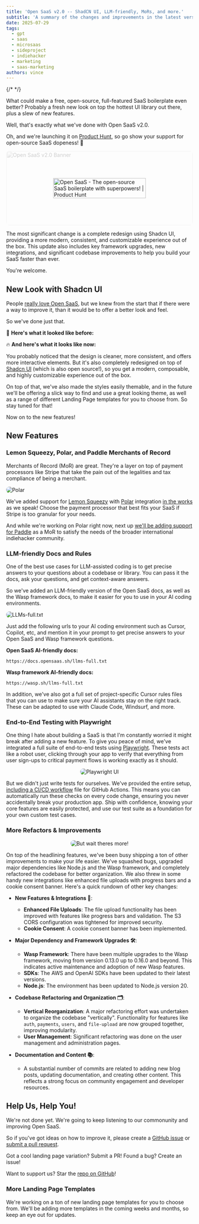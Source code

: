 ```yaml
---
title: 'Open SaaS v2.0 -- ShadCN UI, LLM-friendly, MoRs, and more.'
subtitle: 'A summary of the changes and improvements in the latest version of Open SaaS.'
date: 2025-07-29
tags:
  - gpt
  - saas
  - microsaas
  - sideproject
  - indiehacker
  - marketing
  - saas-marketing
authors: vince
---
```



{/* <Tweet id="" /> */}

What could make a free, open-source, full-featured SaaS boilerplate even better? Probably a fresh new look on top the hottest UI library out there, plus a slew of new features.

Well, that's exactly what we've done with Open SaaS v2.0.

Oh, and we're launching it on [Product Hunt](https://www.producthunt.com/products/open-saas), so go show your support for open-source SaaS dopeness! 🙏

<div style='border-radius: 8px; overflow: hidden;'>
  <a
    href='https://www.producthunt.com/products/open-saas?embed=true&utm_source=badge-featured&utm_medium=badge&utm_source=badge-open&#0045;saas&#0045;2'
    target='_blank'
    style='position: relative; display: flex; justify-content: center; align-items: center; height: 200px; width: 100%;'
  >
    <Image
      src={openSaasBanner}
      alt='Open SaaS v2.0 Banner'
      style='position: absolute; top: 0; left: 0; width: 100%; height: 100%; object-fit: cover; object-position: 50% 53%; filter: grayscale(100%); z-index: 1; opacity: 0.2;'
    />
    <img
      src='https://api.producthunt.com/widgets/embed-image/v1/featured.svg?post_id=991058&theme=neutral&t=1753441449297'
      alt='Open&#0032;SaaS - The&#0032;open&#0045;source&#0032;SaaS&#0032;boilerplate&#0032;with&#0032;superpowers&#0033; | Product Hunt'
      style='width: 250px; height: 54px; position: relative; z-index: 2'
      width='250'
      height='54'
    />
  </a>
</div>

The most significant change is a complete redesign using Shadcn UI, providing a more modern, consistent, and customizable experience out of the box. This update also includes key framework upgrades, new integrations, and significant codebase improvements to help you build your SaaS faster than ever.

You're welcome.

## New Look with Shadcn UI

People [really love Open SaaS](https://www.producthunt.com/products/open-saas/reviews), but we knew from the start that if there were a way to improve it, than it would be to offer a better look and feel.

So we've done just that.

🧐 <b>Here's what it looked like before:</b>

<VideoPlayer src={openSaasV1} lgWidth='500px' />

🔥 <b>And here's what it looks like now:</b>

<VideoPlayer src={openSaasV2} lgWidth='500px' />

You probably noticed that the design is cleaner, more consistent, and offers more interactive elements. But it's also completely redesigned on top of [Shadcn UI](https://ui.shadcn.com/) (which is also open source!), so you get a modern, composable, and highly customizable experience out of the box.

On top of that, we've also made the styles easily themable, and in the future we'll be offering a slick way to find and use a great looking theme, as well as a range of different Landing Page templates for you to choose from. So stay tuned for that!

Now on to the new features!

<StarOpenSaaSCTA />

## New Features

### Lemon Squeezy, Polar, and Paddle Merchants of Record

Merchants of Record (MoR) are great. They're a layer on top of payment processors like Stripe that take the pain out of the legalities and tax compliance of being a merchant.

<Image src={polar} alt='Polar' style='border-radius: 8px;' />

We've added support for [Lemon Squeezy](https://www.lemonsqueezy.com/) with [Polar](https://www.polar.sh/) integration [in the works](https://github.com/wasp-lang/open-saas/issues/441#issuecomment-3057897604) as we speak! Choose the payment processor that best fits your SaaS if Stripe is too granular for your needs.

And while we're working on Polar right now, next up [we'll be adding support for Paddle](https://github.com/wasp-lang/open-saas/issues/445) as a MoR to satisfy the needs of the broader international indiehacker community.

### LLM-friendly Docs and Rules

One of the best use cases for LLM-assisted coding is to get precise answers to your questions about a codebase or library. You can pass it the docs, ask your questions, and get context-aware answers.

So we've added an LLM-friendly version of the Open SaaS docs, as well as the Wasp framework docs, to make it easier for you to use in your AI coding environments.

<Image src={llmsFull} alt='LLMs-full.txt' style='border-radius: 8px;' />

Just add the following urls to your AI coding environment such as Cursor, Copilot, etc, and mention it in your prompt to get precise answers to your Open SaaS and Wasp framework questions.

**Open SaaS AI-friendly docs:**
```
https://docs.opensaas.sh/llms-full.txt
```

**Wasp framework AI-friendly docs:**
```
https://wasp.sh/llms-full.txt
```

In addition, we've also got a full set of project-specific Cursor rules files that you can use to make sure your AI assistants stay on the right track. These can be adapted to use with Claude Code, Windsurf, and more.

### End-to-End Testing with Playwright

One thing I hate about building a SaaS is that I'm constantly worried it might break after adding a new feature. To give you peace of mind, we've integrated a full suite of end-to-end tests using [Playwright](https://playwright.dev/). These tests act like a robot user, clicking through your app to verify that everything from user sign-ups to critical payment flows is working exactly as it should.

<div style='display: flex; justify-content: center;'>
  <Image src={playwrightUi} width={1050} alt='Playwright UI' style='border-radius: 8px;' />
</div>

But we didn't just write tests for ourselves. We've provided the entire setup, [including a CI/CD workflow](https://docs.opensaas.sh/guides/tests/) file for GitHub Actions. This means you can automatically run these checks on every code change, ensuring you never accidentally break your production app. Ship with confidence, knowing your core features are easily protected, and use our test suite as a foundation for your own custom test cases.

### More Refactors & Improvements

<div style='display: flex; justify-content: center;'>
  <Image src={waitTheresMore} width={250} alt='But wait theres more!' style='border-radius: 8px;' />
</div>

On top of the headlining features, we've been busy shipping a ton of other improvements to make your life easier. We've squashed bugs, upgraded major dependencies like Node.js and the Wasp framework, and completely refactored the codebase for better organization. We also threw in some handy new integrations like enhanced file uploads with progress bars and a cookie consent banner. Here's a quick rundown of other key changes:

- **New Features & Integrations 🚀**:

  - **Enhanced File Uploads**: The file upload functionality has been improved with features like progress bars and validation. The S3 CORS configuration was tightened for improved security.
  - **Cookie Consent**: A cookie consent banner has been implemented.

- **Major Dependency and Framework Upgrades 🛠️**:

  - **Wasp Framework**: There have been multiple upgrades to the Wasp framework, moving from version 0.13.0 up to 0.16.0 and beyond. This indicates active maintenance and adoption of new Wasp features.
  - **SDKs**: The AWS and OpenAI SDKs have been updated to their latest versions.
  - **Node.js**: The environment has been updated to Node.js version 20.

- **Codebase Refactoring and Organization 🗂️**:

  - **Vertical Reorganization**: A major refactoring effort was undertaken to organize the codebase "vertically". Functionality for features like `auth`, `payments`, `users`, and `file-upload` are now grouped together, improving modularity.
  - **User Management**: Significant refactoring was done on the user management and administration pages.

- **Documentation and Content 📚**:
  - A substantial number of commits are related to adding new blog posts, updating documentation, and creating other content. This reflects a strong focus on community engagement and developer resources.

## Help Us, Help You!

We're not done yet. We're going to keep listening to our commonunity and improving Open SaaS.

So if you've got ideas on how to improve it, please create a [GitHub issue](https://github.com/wasp-lang/open-saas/issues) or [submit a pull request](https://github.com/wasp-lang/open-saas/pulls).

Got a cool landing page variation? Submit a PR!
Found a bug? Create an issue!

Want to support us? Star the [repo on GitHub](https://github.com/wasp-lang/open-saas)!

<StarOpenSaaSCTA />

### More Landing Page Templates

We're working on a ton of new landing page templates for you to choose from. We'll be adding more templates in the coming weeks and months, so keep an eye out for updates.
